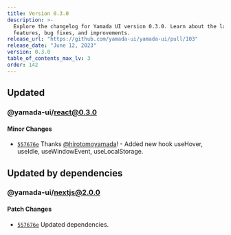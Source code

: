 ```yaml
---
title: Version 0.3.0
description: >-
  Explore the changelog for Yamada UI version 0.3.0. Learn about the latest
  features, bug fixes, and improvements.
release_url: "https://github.com/yamada-ui/yamada-ui/pull/103"
release_date: "June 12, 2023"
version: 0.3.0
table_of_contents_max_lv: 3
order: 142
---
```


## Updated

### @yamada-ui/react@0.3.0

#### Minor Changes

- [`557676e`](https://github.com/hirotomoyamada/yamada-ui/commit/557676e5ac3354571de1adeb5a58c75ba0ac1b5c) Thanks [@hirotomoyamada](https://github.com/hirotomoyamada)! - Added new hook useHover, useIdle, useWindowEvent, useLocalStorage.

## Updated by dependencies

### @yamada-ui/nextjs@2.0.0

#### Patch Changes

- [`557676e`](https://github.com/hirotomoyamada/yamada-ui/commit/557676e5ac3354571de1adeb5a58c75ba0ac1b5c) Updated dependencies.
